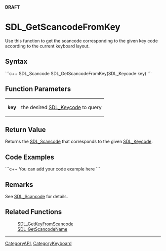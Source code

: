 '''DRAFT'''

= SDL_GetScancodeFromKey =
Use this function to get the scancode corresponding to the given key code according to the current keyboard layout.


== Syntax ==
```c++
SDL_Scancode SDL_GetScancodeFromKey(SDL_Keycode key)
```

== Function Parameters ==
{|
|'''key'''
|the desired [[SDL_Keycode]] to query
|}

== Return Value ==
Returns the [[SDL_Scancode]] that corresponds to the given [[SDL_Keycode]].

== Code Examples ==
```c++
You can add your code example here
```

== Remarks ==
See [[SDL_Scancode]] for details.

== Related Functions ==
:[[SDL_GetKeyFromScancode]]
:[[SDL_GetScancodeName]]

----
[[CategoryAPI]], [[CategoryKeyboard]]
